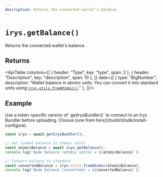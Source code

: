 ```yaml
---
description: Returns the connected wallet's balance.
---
```



# `irys.getBalance()`

Returns the connected wallet's balance.

## Returns

<ApiTable columns={[
	{ header: "Type", key: "type", span: 2 },
	{ header: "Description", key: "description", span: 10 },
]} data={[
	  { type: "BigNumber", description: "Wallet balance in atomic units. You can convert it into standard units using [`irys.utils.fromAtomic()`](../utils/utils-fromAtomic)." },
]}/>


## Example

<Callout type="info" emoji="ℹ️">
	Use a token-specific version of `getIrysBundler()` to connect to an Irys Bundler before uploading. Choose [one from here](/build/d/sdk/install-configure).  
</Callout>

```js
const irys = await getIrysBundler();

// Get loaded balance in atomic units
const atomicBalance = await irys.getBalance();
console.log(`Node balance (atomic units) = ${atomicBalance}`);

// Convert balance to standard
const convertedBalance = irys.utils.fromAtomic(atomicBalance);
console.log(`Node balance (converted) = ${convertedBalance}`);
```
